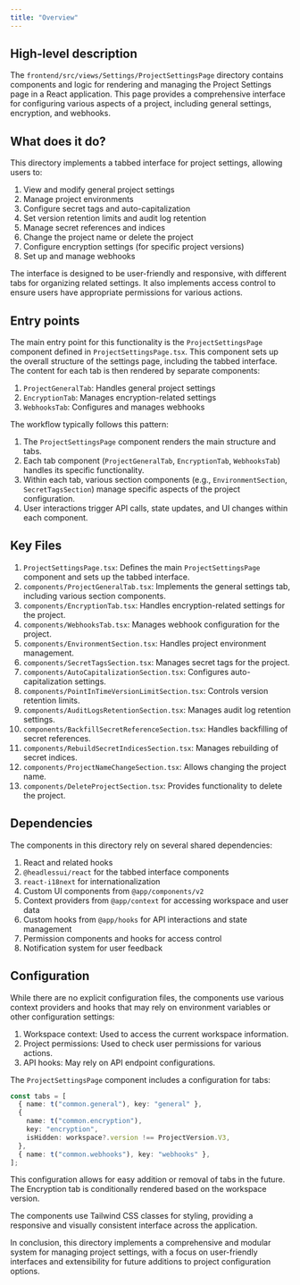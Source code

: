 ```yaml
---
title: "Overview"
---
```


## High-level description
The `frontend/src/views/Settings/ProjectSettingsPage` directory contains components and logic for rendering and managing the Project Settings page in a React application. This page provides a comprehensive interface for configuring various aspects of a project, including general settings, encryption, and webhooks.

## What does it do?
This directory implements a tabbed interface for project settings, allowing users to:

1. View and modify general project settings
2. Manage project environments
3. Configure secret tags and auto-capitalization
4. Set version retention limits and audit log retention
5. Manage secret references and indices
6. Change the project name or delete the project
7. Configure encryption settings (for specific project versions)
8. Set up and manage webhooks

The interface is designed to be user-friendly and responsive, with different tabs for organizing related settings. It also implements access control to ensure users have appropriate permissions for various actions.

## Entry points
The main entry point for this functionality is the `ProjectSettingsPage` component defined in `ProjectSettingsPage.tsx`. This component sets up the overall structure of the settings page, including the tabbed interface. The content for each tab is then rendered by separate components:

1. `ProjectGeneralTab`: Handles general project settings
2. `EncryptionTab`: Manages encryption-related settings
3. `WebhooksTab`: Configures and manages webhooks

The workflow typically follows this pattern:
1. The `ProjectSettingsPage` component renders the main structure and tabs.
2. Each tab component (`ProjectGeneralTab`, `EncryptionTab`, `WebhooksTab`) handles its specific functionality.
3. Within each tab, various section components (e.g., `EnvironmentSection`, `SecretTagsSection`) manage specific aspects of the project configuration.
4. User interactions trigger API calls, state updates, and UI changes within each component.

## Key Files
1. `ProjectSettingsPage.tsx`: Defines the main `ProjectSettingsPage` component and sets up the tabbed interface.
2. `components/ProjectGeneralTab.tsx`: Implements the general settings tab, including various section components.
3. `components/EncryptionTab.tsx`: Handles encryption-related settings for the project.
4. `components/WebhooksTab.tsx`: Manages webhook configuration for the project.
5. `components/EnvironmentSection.tsx`: Handles project environment management.
6. `components/SecretTagsSection.tsx`: Manages secret tags for the project.
7. `components/AutoCapitalizationSection.tsx`: Configures auto-capitalization settings.
8. `components/PointInTimeVersionLimitSection.tsx`: Controls version retention limits.
9. `components/AuditLogsRetentionSection.tsx`: Manages audit log retention settings.
10. `components/BackfillSecretReferenceSection.tsx`: Handles backfilling of secret references.
11. `components/RebuildSecretIndicesSection.tsx`: Manages rebuilding of secret indices.
12. `components/ProjectNameChangeSection.tsx`: Allows changing the project name.
13. `components/DeleteProjectSection.tsx`: Provides functionality to delete the project.

## Dependencies
The components in this directory rely on several shared dependencies:

1. React and related hooks
2. `@headlessui/react` for the tabbed interface components
3. `react-i18next` for internationalization
4. Custom UI components from `@app/components/v2`
5. Context providers from `@app/context` for accessing workspace and user data
6. Custom hooks from `@app/hooks` for API interactions and state management
7. Permission components and hooks for access control
8. Notification system for user feedback

## Configuration
While there are no explicit configuration files, the components use various context providers and hooks that may rely on environment variables or other configuration settings:

1. Workspace context: Used to access the current workspace information.
2. Project permissions: Used to check user permissions for various actions.
3. API hooks: May rely on API endpoint configurations.

The `ProjectSettingsPage` component includes a configuration for tabs:

```typescript
const tabs = [
  { name: t("common.general"), key: "general" },
  {
    name: t("common.encryption"),
    key: "encryption",
    isHidden: workspace?.version !== ProjectVersion.V3,
  },
  { name: t("common.webhooks"), key: "webhooks" },
];
```

This configuration allows for easy addition or removal of tabs in the future. The Encryption tab is conditionally rendered based on the workspace version.

The components use Tailwind CSS classes for styling, providing a responsive and visually consistent interface across the application.

In conclusion, this directory implements a comprehensive and modular system for managing project settings, with a focus on user-friendly interfaces and extensibility for future additions to project configuration options.